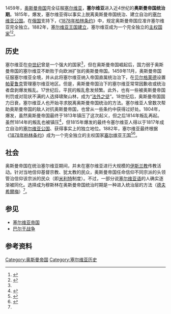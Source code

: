 {{Infobox former subdivision
|_noautocat             = <!-- "no" for no automatic categorization -->
|conventional_long_name =奥斯曼帝国治下的塞尔维亚
|common_name=
|native_name =
|subdivision = 一部分<!-- Status: see Category list on template page -->
|nation = [[奥斯曼帝国|奥斯曼帝国]] <!-- The empire or country to which the entity was in a state of dependency -->
|status_text            = <!-- A free text to describe status the top of the infobox. Use sparingly. -->
|government_type = 
|title_leader = 贝尔格莱德帕夏鲁克
|title_deputy           = <!-- Default: "Prime minister" -->
|leader1                = <!-- Name of leader (up to six) -->
|year_leader1           = <!-- Years served -->
|deputy1                = <!-- Name of prime minister (up to six) -->
|year_deputy1           = <!-- Years served -->
<!-- Legislature -->
|legislature            = <!-- Name of legislature -->
|house1                 = <!-- Name of first chamber -->
|house2                 = <!-- Name of second chamber -->
|type_house1            = <!-- Default: "Upper house" -->
|type_house2            = <!-- Default: "Lower house" -->
<!-- General information -->
|capital                = 
|latd= |latm= |latNS= |longd= |longm= |longEW=
|national_motto         = <!-- Accepts wikilinks -->
|national_anthem        = <!-- Accepts wikilinks -->
|political_subdiv       = <!-- Accepts wikilinks -->
|today = {{flag|Serbia}} <!-- The countries to which this historic entity belongs today -->
<!-- Rise and fall, events, years and dates -->
<!-- Only fill in the start/end event entry if a specific article exists. Don't just say "abolition" or "declaration". -->
|year_start = 1459年
|year_end = 1815年
|event_start = 奥斯曼帝国征服塞尔维亚
|date_start = 
|event1 = {{le|第一次塞尔维亚起义|First Serbian Uprising}}
|year_event1 = 1804年－1813年
|event_end = {{le|第二次塞尔维亚起义|Second Serbian Uprising}}
|date_end               = <!-- Optional: Date of disestablishment -->
|image_flag = Ottoman_red_flag.svg
|image_border           = <!-- Default: "border"; for non-rectangular flag, type "no" -->
|flag_type              = <!-- Displayed text for link under flag. Default "Flag" -->
|flag = 奥斯曼旗帜
|image_map = Belgrade pashaluk.png
|image_map_caption= 奥斯曼帝国统治下[[贝尔格莱德|贝尔格莱德]]帕夏鲁克的管治区
|p1 = 塞尔维亚专制国
|flag_p1 = Supposed_Flag_of_the_House_of_Crnojevic.svg
|s1 = 塞尔维亚公国<!-- Name of the article for succeeding entity, numbered 1–8 -->
|flag_s1 = Flag_of_Serbia_(1835–1882).svg
}}
{{塞爾維亞歷史}}

1459年，[[奥斯曼帝国|奥斯曼帝国]]完全征服[[塞尔维亚|塞尔维亚]]，'''塞尔维亚'''进入近4世纪的'''奥斯曼帝国统治期'''。1815年，{{le|第二次塞尔维亚起义|Second Serbian Uprising}}爆发，塞尔维亚得以事实上脱离奥斯曼帝国统治、建立自治的[[塞尔维亚公国|塞尔维亚公国]]。在[[俄罗斯帝国|俄国]]支持下，《[[1878年柏林条约|1878年柏林条约]]》中，规定奥斯曼帝国应准许塞尔维亚完全独立。1882年，[[塞尔维亚王国_(近代)|塞尔维亚王国建立]]，塞尔维亚成为一个完全独立的[[主权国家|主权国家]]<ref name=Prothero1920>{{cite web |author1=乔治·沃尔特·普罗斯洛 |title=塞尔维亚 |url=https://www.wdl.org/zh/item/11860/ |website=世界数字图书馆 |accessdate=2021-02-27 |archive-date=2019-10-27 |archive-url=https://web.archive.org/web/20191027020517/https://www.wdl.org/zh/item/11860/ |dead-url=no }}</ref><ref>{{cite book|title=中国国际法年刊|url=https://books.google.com/books?id=HMgoAQAAIAAJ|year=1990|publisher=中国对外翻译出版公司|page=228}}</ref>。

==历史==
塞尔维亚在[[中世纪|中世纪]]曾是一个强大的国家<ref name=Prothero1920/>，但在奥斯曼帝国崛起后，国力弱于奥斯曼帝国的塞尔维亚不断败于向欧洲扩张的奥斯曼帝国。1459年11月，奥斯曼帝国征服塞尔维亚全境，并从此将塞尔维亚纳入帝国直属统治治下，在[[贝尔格莱德|贝尔格莱德]]设置[[帕夏|帕夏鲁克]]管理塞尔维亚地区。但是，奥斯曼帝国治下的塞尔维亚常常因歉收或统治者盘剥爆发叛乱。17世纪后，平民的叛乱愈发频繁。此外，也有一些被奥斯曼帝国判罚或对现状不满的人选择啸聚山林，成为“[[法外之徒_(巴尔干)|法外之徒]]”。18世纪后，奥斯曼帝国国力日衰，塞尔维亚人也开始寻求脱离奥斯曼帝国统治的方法。塞尔维亚人曾数次帮助奥斯曼帝国的敌人对抗奥斯曼帝国，也曾从一些条约中获得过好处。1804年，{{le|第一次塞尔维亚起义|First Serbian Uprising}}爆发，虽然奥斯曼帝国最终于1813年镇压了这次起义，但之后1814年叛乱再起。虽然1814年的叛乱也被镇压<ref>{{cite book|title=Меморијали ослободилачких ратова Србије|url=https://books.google.com/books?id=7uPVAAAAMAAJ|year=2006|publisher=Влада Републике Србије, Министарство рада, запошљавања и социјалне политике|isbn=978-86-7686-067-8|page=129}}</ref>，但1815年爆发的{{le|第二次塞尔维亚起义|Second Serbian Uprising}}最终令塞尔维亚人得以于1817年成立自治的[[塞尔维亚公国|塞尔维亚公国]]、获得事实上的独立地位。1882年，塞尔维亚最终根据《[[1878年柏林条约|1878年柏林条约]]》成为一个完全独立的主权国家[[塞尔维亚王国_(近代)|塞尔维亚王国]]<ref name="Servia1911">{{cite EB1911 |wstitle=Servia |volume=24|pages=686-698}}</ref><ref name="Serbia">{{cite web |title=Serbia |url=https://www.britannica.com/place/Serbia/History |website=Britannica |accessdate=2021-02-27 |archive-date=2021-01-26 |archive-url=https://web.archive.org/web/20210126082732/https://www.britannica.com/place/Serbia/History |dead-url=no }}</ref>。

==社会==
奥斯曼帝国在统治塞尔维亚期间，并未在塞尔维亚进行大规模的[[伊斯兰教|伊斯兰教]]传教活动。针对当地信仰基督宗教、犹太教的民众，奥斯曼帝国任命信仰不同宗派的头领管治信仰该宗派的民众（即[[米利特|米利特]]制度）。不过，一部分说[[塞尔维亚语|塞尔维亚语]]的人确实逐渐被同化。选择成为穆斯林在奥斯曼帝国统治时期是一种进入统治层的方法（[[德夫希爾梅|德夫希爾梅]]）<ref name="Serbia"/>。

==参见==
*[[塞尔维亚帝国|塞尔维亚帝国]]
*[[巴尔干战争|巴尔干战争]]

==参考资料==
{{reflist}}

[[Category:奥斯曼帝国|Category:奥斯曼帝国]]
[[Category:塞尔维亚历史|Category:塞尔维亚历史]]